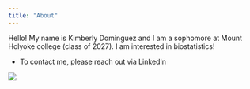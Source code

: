 ```yaml
---
title: "About"
---
```




Hello! My name is Kimberly Dominguez and I am a sophomore at Mount Holyoke college (class of 2027). I am interested in biostatistics!

-   To contact me, please reach out via LinkedIn

![](sillycatimage.jpg)